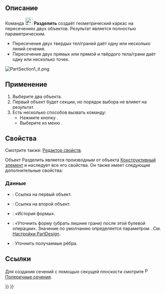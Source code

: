 <languages/>

{{Docnav/ru
|[[Part_Sweep/ru|Профиль по траектории]]
|[[Part_CrossSections/ru|Поперечные сечения]]
|[[Part_Workbench/ru|Деталь]]
|IconL=Part_Sweep.svg
|IconR=Part_CrossSections.svg
|IconC=Workbench_Part.svg
}}

{{GuiCommand/ru
|Name=Part Section
|Name/ru=Разделить
|MenuLocation=Деталь → Разделить
|Workbenches=[[Part_Workbench/ru|Деталь]]
|SeeAlso=[[Part_CrossSections/ru|Поперечные сечения]]
}}

<span id="Description"></span>
== Описание == 

Команда [[Image:Part_Section.svg|24px|link=]] '''Разделить''' создаёт геометрический каркас на пересечениях двух объектов. Результат является полностью параметрическим.

* Пересечение двух твердых тел/граней даёт одну или несколько линий сечения.
* Пересечение двух прямых или прямой и твёрдого тела/грани даёт одну или несколько точек.

[[Image:PartSection1_it.png]]
{{Caption|Куб, рассечённый цилиндром}}

<span id="Usage"></span>
== Применение ==

# Выберите два объекта.
# Первый объект будет {{PropertyData|Базой}} секции, но порядок выбора не влияет на результат.
# Есть несколько способов вызвать команду:
#* Нажмите кнопку {{Button|[[Image:Part_Section.svg|16px|link=]] [[Part_Section/ru|Разделить]]}}.
#* Выберите из меню {{MenuCommand|Деталь → [[Image:Part_Section.svg|16px|link=]] Разделить}}.

<span id="Properties"></span>
== Свойства ==

Смотрите также: [[property_editor/ru|Редактор свойств]].

<div class="mw-translate-fuzzy">
Объект Разделить является производным от объекта [[Part_Feature/ru|Конструктивный элемент]] и наследует все его свойства. Он также имеет следующие дополнительные свойства:
</div>

<span id="Data"></span>
=== Данные ===

{{Properties_Title|База}}

* {{PropertyData|База|Ссылка}}: Ссылка на первый объект.
* {{PropertyData|Tool (Инструмент)|Ссылка}}: Ссылка на второй объект.

{{Properties_Title|Boolean (Булевы)}}

* {{PropertyData|История|История формы|скрытый}}: «История формы».
* {{PropertyData|Refine (Улучшить)|Булева}}: «Уточнить форму (убрать лишние грани) после этой булевой операции». Значение по умолчанию определяется параметром {{MenuCommand|Автоматически закрепить модель после операций над эскизом}}. См. [[PartDesign_Preferences/ru#Главный|Настройки PartDesign]].

{{Properties_Title|Section (Сечение)}}

* {{PropertyData|Approximation (Уточнить)|Булева}}: Уточнить получаемые рёбра.

<span id="Links"></span>
== Ссылки ==

Для создания сечений с помощью секущей плоскости смотрите  [[Image:Part_CrossSections.svg|16px|link=Part_CrossSections]] [[Part_CrossSections/ru|Поперечные сечения]].


{{Docnav/ru
|[[Part_Sweep/ru|Профиль по траектории]]
|[[Part_CrossSections/ru|Поперечные сечения]]
|[[Part_Workbench/ru|Деталь]]
|IconL=Part_Sweep.svg
|IconR=Part_CrossSections.svg
|IconC=Workbench_Part.svg
}}

{{Part Tools navi{{#translation:}}}}
{{Userdocnavi{{#translation:}}}}
{{clear}}